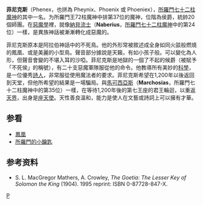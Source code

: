 {{noteTA
|T=zh-hans:菲尼克斯; zh-hant:菲尼克斯;
|1=zh-hans:菲尼克斯; zh-hant:菲尼克斯;
}}
'''菲尼克斯'''（Phenex，也拼為 Pheynix、Phoenix 或 Phoeniex），[[所羅門七十二柱魔神|所羅門七十二柱魔神]]的其中一名。为所羅門王72柱魔神中排第37位的魔神，位階為侯爵，統帥20個師團。在[[惡魔學|惡魔學]]裡，就像[[納貝流士|納貝流士]]（'''Naberius'''，[[所羅門七十二柱魔神|所羅門七十二柱魔神]]中的第24位）一樣，是異族神話被漸漸轉化成惡魔的。

菲尼克斯原本是阿拉伯神話中的不死鳥。他的外形常被敘述成全身如同火燄般燃燒的鳳凰、或是美麗的小型鳥。聲音部分據說是天籟，有如小孩子般。可以變化為人形，但聲音會變的不堪入耳的沙啞。菲尼克斯是地獄的一個了不起的候爵（被賦予「不死侯」的稱號），有二十支惡魔軍隊服從他的命令。他教導所有美妙的[[科學|科學]]，是一位優秀[[詩人|詩人]]，非常服從使用魔法者的要求。菲尼克斯希望在1,200年以後返回到天堂，但他所希望的結果是一場騙局。與[[馬可西亞斯|馬可西亞斯]]（'''Marchosias'''，所羅門七十二柱魔神中的第35位）一樣，在等待1,200年後的第七王座的君王輪迴，以重返[[天界|天界]]，出身是[[座天使|座天使]]。天性善良溫和，能力是使人在文藝或詩詞上可以擁有才華。

==参看==
* [[鳳凰|鳳凰]]
* [[所羅門的小鑰匙|所羅門的小鑰匙]]

==参考资料==
* S. L. MacGregor Mathers, A. Crowley, ''The Goetia: The Lesser Key of Solomon the King'' (1904). 1995 reprint: ISBN 0-87728-847-X.

{{所羅門七十二柱魔神}}

[[Category:所罗门七十二柱魔神|P]]